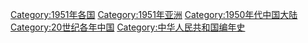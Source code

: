 {{portal|中华人民共和国}}
{{Commonscat|1951 in China}}
{{Year by category
|m=1
|c=9
|d=5
|y=1
|cat=中国大陆
|sortkey=中国
|parent=20世纪各年中国
|subcat=1950年代中国大陆
}}

[[Category:1951年各国|Category:1951年各国]]
[[Category:1951年亚洲|Category:1951年亚洲]]
[[Category:1950年代中国大陆|Category:1950年代中国大陆]]
[[Category:20世纪各年中国|Category:20世纪各年中国]]
[[Category:中华人民共和国编年史‎|Category:中华人民共和国编年史‎]]